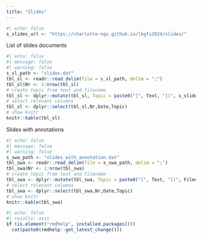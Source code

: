 ```yaml
---
title: "Slides"
---
```


```r
#| echo: false
s_slides_url <- "https://charlotte-ngs.github.io/lbgfs2024/slides/"
```

List of slides documents

```r
#| echo: false
#| message: false
#| warning: false
s_sl_path <- "slides.dat"
tbl_sl <- readr::read_delim(file = s_sl_path, delim = ";")
tbl_sl$Nr <- 1:nrow(tbl_sl)
# create topic from text and filename
tbl_sl <- dplyr::mutate(tbl_sl, Topic = paste0("[", Text, "](", s_slides_url, Filename,")"))
# select relevant columns
tbl_sl <- dplyr::select(tbl_sl,Nr,Date,Topic)
# show knitr
knitr::kable(tbl_sl)
```

Slides with annotations

```r
#| echo: false
#| message: false
#| warning: false
s_swa_path <- "slides_with_annotation.dat"
tbl_swa <- readr::read_delim(file = s_swa_path, delim = ";")
tbl_swa$Nr <- 1:nrow(tbl_swa)
# create topic from text and filename
tbl_swa <- dplyr::mutate(tbl_swa, Topic = paste0("[", Text, "](", Filename,")"))
# select relevant columns
tbl_swa <- dplyr::select(tbl_swa,Nr,Date,Topic)
# show knitr
knitr::kable(tbl_swa)
```


```r
#| echo: false
#| results: asis
if (is.element("rmdhelp", installed.packages()))
  cat(paste0(rmdhelp::get_latest_change()))
```

